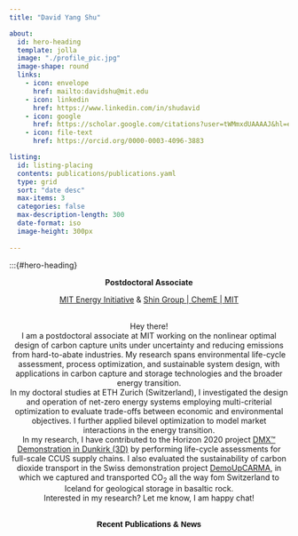 ```yaml
---
title: "David Yang Shu"

about:
  id: hero-heading
  template: jolla
  image: "./profile_pic.jpg"
  image-shape: round
  links:
    - icon: envelope
      href: mailto:davidshu@mit.edu
    - icon: linkedin
      href: https://www.linkedin.com/in/shudavid
    - icon: google
      href: https://scholar.google.com/citations?user=tWMmxdUAAAAJ&hl=en&oi=ao
    - icon: file-text
      href: https://orcid.org/0000-0003-4096-3883

listing:
  id: listing-placing
  contents: publications/publications.yaml
  type: grid
  sort: "date desc"
  max-items: 3
  categories: false
  max-description-length: 300
  date-format: iso
  image-height: 300px
  
---
```


:::{#hero-heading}

<div style="text-align:center"><b><span>Postdoctoral Associate</span><br>
<div style="text-align:center; font-weight: normal">
<a href="https://energy.mit.edu/">MIT Energy Initiative</a> & <a href="https://shin.mit.edu/people/">Shin Group | ChemE | MIT </a><br>
</div>

<div style="text-align:center; font-weight: normal"><br>
Hey there! \
I am a postdoctoral associate at MIT working on the nonlinear optimal design of carbon capture units under uncertainty and reducing emissions from hard-to-abate industries. My research spans environmental life-cycle assessment, process optimization, and sustainable system design, with applications in carbon capture and storage technologies and the broader energy transition. \
In my doctoral studies at ETH Zurich (Switzerland), I investigated the design and operation of net-zero energy systems employing multi-criterial optimization to evaluate trade-offs between economic and environmental objectives. I further applied bilevel optimization to model market interactions in the energy transition. \
In my research, I have contributed to the Horizon 2020 project <a href="https://3d-ccus.com/"> DMX™ Demonstration in Dunkirk (3D)</a> by performing life-cycle assessments for full-scale CCUS supply chains. I also evaluated the sustainability of carbon dioxide transport in the Swiss demonstration project <a href="https://www.demoupcarma.ethz.ch/en/home/"> DemoUpCARMA</a>, in which we captured and transported CO~2~ all the way fom Switzerland to Iceland for geological storage in basaltic rock.\
Interested in my research? Let me know, I am happy chat!
</div>

<br><div style="text-align:center;margin-bottom:10px">
<a href=publications/index.qmd style="text-decoration:none; color:black; hover:blue; font-family: Helvetia, Arial, sans-serif;"> <b>Recent Publications & News</b></a></div>


<!-- :::{#listing-placing} -->